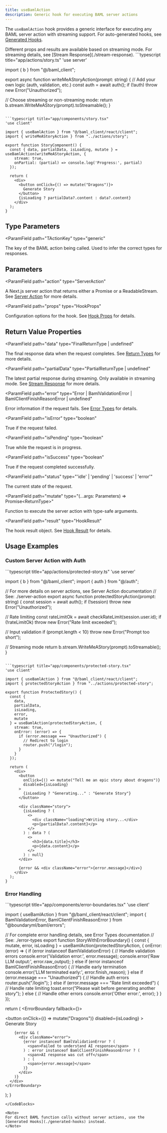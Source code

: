 ```yaml
---
title: useBamlAction
description: Generic hook for executing BAML server actions
---
```


The `useBamlAction` hook provides a generic interface for executing any BAML server action with streaming support. For auto-generated hooks, see [Generated Hooks](./generated-hooks).

<Warning>
  Different props and results are available based on streaming mode. For streaming details, see [Stream Response](./stream-response).
</Warning>

<CodeBlocks>
```typescript title="app/actions/story.ts"
'use server'

import { b } from "@/baml_client";

export async function writeMeAStoryAction(prompt: string) {
  // Add your own logic (auth, validation, etc.)
  const auth = await auth();
  if (!auth) throw new Error("Unauthorized");

  // Choose streaming or non-streaming mode:
  return b.stream.WriteMeAStory(prompt).toStreamable();
}
```

```typescript title="app/components/story.tsx"
'use client'

import { useBamlAction } from "@/baml_client/react/client";
import { writeMeAStoryAction } from "../actions/story";

export function StoryComponent() {
  const { data, partialData, isLoading, mutate } = useBamlAction(writeMeAStoryAction, {
    stream: true,
    onPartial: (partial) => console.log('Progress:', partial)
  });

  return (
    <div>
      <button onClick={() => mutate("Dragons")}>
        Generate Story
      </button>
      {isLoading ? partialData?.content : data?.content}
    </div>
  );
}
```
</CodeBlocks>

## Type Parameters

<ParamField
  path="TActionKey"
  type="generic"
>
  The key of the BAML action being called. Used to infer the correct types for responses.
</ParamField>

## Parameters

<ParamField
  path="action"
  type="ServerAction"
>
  A Next.js server action that returns either a Promise or a ReadableStream. See [Server Action](./server-action) for more details.
</ParamField>

<ParamField
  path="props"
  type="HookProps<TActionKey>"
>
  Configuration options for the hook. See [Hook Props](./hook-props) for details.
</ParamField>

## Return Value Properties

<ParamField
  path="data"
  type="FinalReturnType<TActionKey> | undefined"
>
  The final response data when the request completes. See [Return Types](./return-types) for more details.
</ParamField>

<ParamField
  path="partialData"
  type="PartialReturnType<TActionKey> | undefined"
>
  The latest partial response during streaming. Only available in streaming mode. See [Stream Response](./stream-response) for more details.
</ParamField>

<ParamField
  path="error"
  type="Error | BamlValidationError | BamlClientFinishReasonError | undefined"
>
  Error information if the request fails. See [Error Types](./error-types) for details.
</ParamField>

<ParamField
  path="isError"
  type="boolean"
>
  True if the request failed.
</ParamField>

<ParamField
  path="isPending"
  type="boolean"
>
  True while the request is in progress.
</ParamField>

<ParamField
  path="isSuccess"
  type="boolean"
>
  True if the request completed successfully.
</ParamField>

<ParamField
  path="status"
  type="'idle' | 'pending' | 'success' | 'error'"
>
  The current state of the request.
</ParamField>

<ParamField
  path="mutate"
  type="(...args: Parameters<Action>) => Promise<ReturnType<Action>>"
>
  Function to execute the server action with type-safe arguments.
</ParamField>

<ParamField
  path="result"
  type="HookResult<TActionKey>"
>
  The hook result object. See [Hook Result](./hook-result) for details.
</ParamField>

## Usage Examples

### Custom Server Action with Auth

<CodeBlocks>
```typescript title="app/actions/protected-story.ts"
'use server'

import { b } from "@/baml_client";
import { auth } from "@/auth";

// For more details on server actions, see Server Action documentation
// See: ./server-action
export async function protectedStoryAction(prompt: string) {
  const session = await auth();
  if (!session) throw new Error("Unauthorized");

  // Rate limiting
  const rateLimitOk = await checkRateLimit(session.user.id);
  if (!rateLimitOk) throw new Error("Rate limit exceeded");

  // Input validation
  if (prompt.length < 10) throw new Error("Prompt too short");

  // Streaming mode
  return b.stream.WriteMeAStory(prompt).toStreamable();
}
```

```typescript title="app/components/protected-story.tsx"
'use client'

import { useBamlAction } from "@/baml_client/react/client";
import { protectedStoryAction } from "../actions/protected-story";

export function ProtectedStory() {
  const {
    data,
    partialData,
    isLoading,
    error,
    mutate
  } = useBamlAction(protectedStoryAction, {
    stream: true,
    onError: (error) => {
      if (error.message === "Unauthorized") {
        // Redirect to login
        router.push("/login");
      }
    }
  });

  return (
    <div>
      <button
        onClick={() => mutate("Tell me an epic story about dragons")}
        disabled={isLoading}
      >
        {isLoading ? "Generating..." : "Generate Story"}
      </button>

      <div className="story">
        {isLoading ? (
          <>
            <div className="loading">Writing story...</div>
            <p>{partialData?.content}</p>
          </>
        ) : data ? (
          <>
            <h3>{data.title}</h3>
            <p>{data.content}</p>
          </>
        ) : null}
      </div>

      {error && <div className="error">{error.message}</div>}
    </div>
  );
}
```
</CodeBlocks>

### Error Handling

<CodeBlocks>
```typescript title="app/components/error-boundaries.tsx"
'use client'

import { useBamlAction } from "@/baml_client/react/client";
import { BamlValidationError, BamlClientFinishReasonError } from "@boundaryml/baml/errors";

// For complete error handling details, see Error Types documentation
// See: ./error-types
export function StoryWithErrorBoundary() {
  const { mutate, error, isLoading } = useBamlAction(protectedStoryAction, {
    onError: (error) => {
      if (error instanceof BamlValidationError) {
        // Handle validation errors
        console.error('Validation error:', error.message);
        console.error('Raw LLM output:', error.raw_output);
      } else if (error instanceof BamlClientFinishReasonError) {
        // Handle early termination
        console.error('LLM terminated early:', error.finish_reason);
      } else if (error.message === "Unauthorized") {
        // Handle auth errors
        router.push("/login");
      } else if (error.message === "Rate limit exceeded") {
        // Handle rate limiting
        toast.error("Please wait before generating another story");
      } else {
        // Handle other errors
        console.error('Other error:', error);
      }
    }
  });

  return (
    <ErrorBoundary fallback={<ErrorFallback />}>
      <div>
        <button
          onClick={() => mutate("Dragons")}
          disabled={isLoading}
        >
          Generate Story
        </button>

        {error && (
          <div className="error">
            {error instanceof BamlValidationError ? (
              <span>Failed to understand AI response</span>
            ) : error instanceof BamlClientFinishReasonError ? (
              <span>AI response was cut off</span>
            ) : (
              <span>{error.message}</span>
            )}
          </div>
        )}
      </div>
    </ErrorBoundary>
  );
}
```
</CodeBlocks>

<Note>
For direct BAML function calls without server actions, use the [Generated Hooks](./generated-hooks) instead.
</Note>
